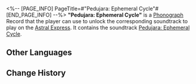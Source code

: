 <%-- [PAGE_INFO]
PageTitle=#"Pedujara: Ephemeral Cycle"#
[END_PAGE_INFO] --%>
{{Item Infobox
|id          = 210222
|image       = Item Pedujara- Ephemeral Cycle.png
|type        = Disk
|invCategory = Valuables
|rarity      = 3
|effect      = 
|description = A record that can be played on the Express' phonograph. It might be a chance acquisition or a gift from someone else. All sorts of memories surge up when the music plays &mdash; the smiles, encounters, touches, and the excitement of battle. Maybe that is why people still collect records even as society rapidly advances.<br />The current record contains the track, "Pedujara: Ephemeral Cycle."
}}
{{Description|''Prosper in dawn, perish by dusk. So much sorrow in so little time, such is a mayfly's life paradigm.''}}
'''"Pedujara: Ephemeral Cycle"''' is a [[Phonograph]] Record that the player can use to unlock the corresponding soundtrack to play on the [[Astral Express]]. It contains the soundtrack [[Pedujara: Ephemeral Cycle]].

==Other Languages==
{{Other Languages
|en   = "Pedujara: Ephemeral Cycle"
|zhs  = 《蝉喓歌·晦明苦短》
|zht  = 〈蟬喓歌•晦明苦短〉
|ja   = 『蝉鳴歌・晦冥苦短』
|ko   = ≪매미의 노래•짧은 빛과 어둠≫
|es   = Pedujara: ciclo efímero
|fr   = «&nbsp;Pedujara: Ephemeral Cycle&nbsp;»
|ru   = Pedujara: Ephemeral Cycle
|th   = "Pedujara: Ephemeral Cycle"
|vi   = Khúc Ca Vòng Đời Ngắn Ngủi
|de   = „Pedujara &ndash; Kurzer Zyklus“
|id   = "Pedujara: Ephemeral Cycle"
|pt   = "Pedujara: Ephemeral Cycle"
}}

==Change History==
{{Change History|1.2}}